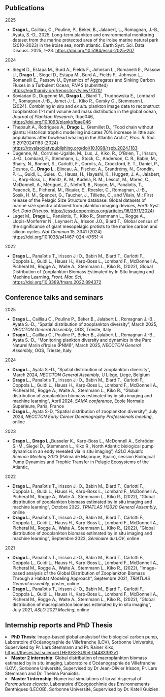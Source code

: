## Publications

<!-- 2025 -->

<section class="publication-year">

<h2_date>2025</h2_date>

<ul class="publication-list">

<li><strong>Drago L</strong>, Cailliau, C., Pouline, P., Beker, B., Jalabert, L., Romagnan, J.-B., Ayata, S.-D., 2025. Long-term plankton and environmental monitoring dataset from the marine protected area of the iroise marine natural park (2010–2023) in the iroise sea, north atlantic. Earth Syst. Sci. Data Discuss. 2025, 1–23. <a href="https://doi.org/10.5194/essd-2025-207" target="_blank"><https://doi.org/10.5194/essd-2025-207></a> 
</li>

</ul>

</section>


<!-- 2024 -->

<section class="publication-year">

<h2_date>2024</h2_date>

<ul class="publication-list">

<li>Siegel D., Estapa M., Burd A., Fields F., Johnson L., Romanelli E., Passow U., <strong>Drago L</strong>., Siegel D., Estapa M., Burd A., Fields F., Johnson L., Romanelli E., Passow U., Dynamics of Aggregates and Sinking Carbon Fluxes in a Turbulent Ocean, *PNAS* (submitted) <a href="https://eartharxiv.org/repository/view/7020/" target="_blank"><https://eartharxiv.org/repository/view/7020/></a></li>

<li>Soviadan D., Dugenne M., <strong>Drago L</strong>., Biard T., Trudnowska E., Lombard F., Romagnan J.-B., Jamet J.-L., Kiko R., Gorsky G., Stemmann L. (2024). Combining *in situ* and *ex situ* plankton image data to reconstruct zooplankton (\>1 mm) volume and mass distribution in the global ocean, *Journal of Plankton Research*, fbae046, <a href="https://doi.org/10.1093/plankt/fbae046" target="_blank"><https://doi.org/10.1093/plankt/fbae046></a></li>

<li>Thepault A., Rodrigues A., <strong>Drago L</strong>., Gremillet D., “Food chain without giants: Historical trophic modelling indicates 70% increase in little auk populations after bowhead whaling in the Atlantic Arctic”, *Proc. R. Soc.* B.29120241183 (2024) <a href="https://royalsocietypublishing.org/doi/10.1098/rspb.2024.1183" target="_blank"><https://royalsocietypublishing.org/doi/10.1098/rspb.2024.1183></a></li>

<li>Dugenne, M., Corrales-Ugalde, M., Luo, J., Kiko, R., O'Brien, T., Irisson, J.-O., Lombard, F., Stemmann, L., Stock, C., Anderson, C. R., Babin, M., Bhairy, N., Bonnet, S., Carlotti, F., Cornils, A., Crockford, E. T., Daniel, P., Desnos, C., <strong>Drago L</strong>., Elineau, A., Fischer, A., Grandrémy, N., Grondin, P.-L., Guidi, L., Guieu, C., Hauss, H., Hayashi, K., Huggett, J. A., Jalabert, L., Karp-Boss, L., Kenitz, K. M., Kudela, R. M., Lescot, M., Marec, C., McDonnell, A., Mériguet, Z., Niehoff, B., Noyon, M., Panaïotis, T., Peacock, E., Picheral, M., Riquier, E., Roesler, C., Romagnan, J.-B., Sosik, H. M., Spencer, G., Taucher, J., Tilliette, C., and Vilain, M.: First release of the Pelagic Size Structure database: Global datasets of marine size spectra obtained from plankton imaging devices, *Earth Syst. Sci. Data Discuss.* <a href="https://essd.copernicus.org/articles/16/2971/2024/" target="_blank"><https://essd.copernicus.org/articles/16/2971/2024/></a></li>

<li>Laget M., <strong>Drago L</strong>., Panaïotis, T., Kiko R., Stemmann L., Rogge A., Llopis-Monferrer N., Leynaert A., Irisson J.O., Biard T., Global census of the significance of giant mesopelagic protists to the marine carbon and silicon cycles. *Nat Commun* 15, 3341 (2024) <a href="https://www.nature.com/articles/s41467-024-47651-4" target="_blank"><https://doi.org/10.1038/s41467-024-47651-4></a></li>

</ul>

</section>

<!-- 2022 -->

<section class="publication-year">

<h2_date>2022</h2_date>

<ul class="publication-list">

<li><strong>Drago L</strong>., Panaïotis T., Irisson J.-O., Babin M., Biard T., Carlotti F., Coppola L., Guidi L., Hauss H., Karp-Boss L., Lombard F., McDonnell A., Picheral M., Rogge A., Waite A., Stemmann L., Kiko R., (2022), Global Distribution of Zooplankton Biomass Estimated by In Situ Imaging and Machine Learning, *Front. Mar. Sci*, <a href="https://doi.org/10.3389/fmars.2022.894372" target="_blank"><https://doi.org/10.3389/fmars.2022.894372></a></li>

</ul>

</section>

## Conference talks and seminars

<!-- 2025 -->

<section class="publication-year">

<h2_date>2025</h2_date>

<ul class="publication-list">

<li><strong>Drago L</strong>., Cailliau C., Pouline P., Beker B., Jalabert L., Romagnan J.-B., Ayata S.-D., “Spatial distribution of zooplankton diversity”, March 2025, *NECCTON General Assembly*, OGS, Trieste, Italy</li>

<li><strong>Drago L</strong>., Cailliau C., Pouline P., Beker B., Jalabert L., Romagnan J.-B., Ayata S.-D., “Monitoring plankton diversity and dynamics in the Parc Naturel Marin d'Iroise (PNMI)”, March 2025, *NECCTON General Assembly*, OGS, Trieste, Italy</li>

</ul>

</section>

<section class="publication-year">

<!-- 2024 -->

<section class="publication-year">

<h2_date>2024</h2_date>

<ul class="publication-list">

<li><strong>Drago L</strong>., Ayata S.-D., “Spatial distribution of zooplankton diversity”, March 2024, *NECCTON General Assembly*, U Liège, Liege, Belgium</li>

<li><strong>Drago L</strong>., Panaïotis T., Irisson J.-O., Babin M., Biard T., Carlotti F., Coppola L., Guidi L., Hauss H., Karp-Boss L., Lombard F., McDonnell A., Picheral M., Rogge A., Waite A., Stemmann L., Kiko R., “Global distribution of zooplankton biomass estimated by in situ imaging and machine learning”, April 2024, *SAMA conference*, École Normale Supérieure, Paris, France</li>

<li><strong>Drago L</strong>., Ayata S-D, "Spatial distribution of zooplankton diversity", July 2024, *NECCTON Early Career Oceanography Professionals meeting*, online</li>

</ul>

</section>

<section class="publication-year">

<!-- 2023 -->

<h2_date>2023</h2_date>

<ul class="publication-list">

<li><strong>Drago L</strong>., **Drago L.**,Busseler K., Karp-Boss L., McDonnell A., Schröder S.-M., Siegel D., Stemmann L., Kiko R., North Atlantic biological pump dynamics in an eddy revealed via in situ imaging”, *ASLO Aquatic Science Meeting* *2023* (Palma de Majorque, Spain), session Biological Pump Dynamics and Trophic Transfer in Pelagic Ecosystems of the Atlantic,</li>

</ul>

</section>

<!-- 2022 -->

<h2_date>2022</h2_date>

<ul class="publication-list">

<li><strong>Drago L</strong>., Panaïotis T., Irisson J.-O., Babin M., Biard T., Carlotti F., Coppola L., Guidi L., Hauss H., Karp-Boss L., Lombard F., McDonnell A., Picheral M., Rogge A., Waite A., Stemmann L., Kiko R., (2022), “Global distribution of zooplankton biomass estimated by in situ imaging and machine learning”, Octobre 2022, *TRIATLAS H2020 General Assembly*, online</li>

<li><strong>Drago L</strong>., Panaïotis T., Irisson J.-O., Babin M., Biard T., Carlotti F., Coppola L., Guidi L., Hauss H., Karp-Boss L., Lombard F., McDonnell A., Picheral M., Rogge A., Waite A., Stemmann L., Kiko R., (2022), “Global distribution of zooplankton biomass estimated by in situ imaging and machine learning”, Septembre 2022, *Séminaire du LOV*, online</li>

</ul>

</section>

<!-- 2021 -->

<h2_date>2021</h2_date>

<ul class="publication-list">

<li><strong>Drago L</strong>., Panaïotis T., Irisson J.-O., Babin M., Biard T., Carlotti F., Coppola L., Guidi L., Hauss H., Karp-Boss L., Lombard F., McDonnell A., Picheral M., Rogge A., Waite A., Stemmann L., Kiko R., (2022), “Image-based analysis of the Global Distribution of Zooplankton Biomass Through a Habitat Modeling Approach”, Septembre 2021, *TRIATLAS General assembly*, poster, online</li>

<li><strong>Drago L</strong>., Panaïotis T., Irisson J.-O., Babin M., Biard T., Carlotti F., Coppola L., Guidi L., Hauss H., Karp-Boss L., Lombard F., McDonnell A., Picheral M., Rogge A., Waite A., Stemmann L., Kiko R., (2022), “Global distribution of macroplankton biomass estimated by in situ imaging”, July 2021, *ASLO 2021 Meeting*, online</li>

</ul>

</section>

## Internship reports and PhD Thesis

<li><strong>PhD Thesis</strong>: Image-based global analysisof the biological carbon pump, Laboratoire d’Océanographie de Villefranche (LOV), Sorbonne Université, Supervised by Pr. Lars Stemmann and Pr. Rainer Kiko, <a href="https://theses.hal.science/THESES-SU/tel-04483392v1" target="_blank"><https://theses.hal.science/THESES-SU/tel-04483392v1></a></li>

<li><strong>Master 2 internship</strong>: Global distribution of macroplankton biomass estimated by in situ imaging, Laboratoire d’Océanographie de Villefranche (LOV), Sorbonne Université, Supervised by Dr Jean-Olivier Irisson, Pr. Lars Stemmann and Dr. Thelma Panaïotis.</li>

<li><strong>Master 1 internship</strong>: Numerical simulations of larval dispersal of *Paramuricea clavata*, Laboratoire d'Ecogéochimie des Environnements Benthiques (LECOB), Sorbonne Université, Supervised by Dr. Katell Guizien.</li>
